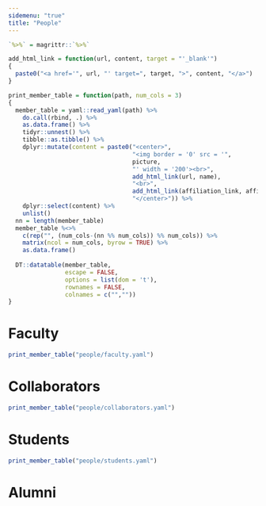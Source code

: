 ```yaml
---
sidemenu: "true"
title: "People"
---
```


```r
`%>%` = magrittr::`%>%`

add_html_link = function(url, content, target = "'_blank'")
{
  paste0("<a href='", url, "' target=", target, ">", content, "</a>")
}

print_member_table = function(path, num_cols = 3)
{
  member_table = yaml::read_yaml(path) %>% 
    do.call(rbind, .) %>% 
    as.data.frame() %>% 
    tidyr::unnest() %>%
    tibble::as.tibble() %>%
    dplyr::mutate(content = paste0("<center>",
                                   "<img border = '0' src = '",
                                   picture,
                                   "' width = '200'><br>",
                                   add_html_link(url, name),
                                   "<br>",
                                   add_html_link(affiliation_link, affiliation),
                                   "</center>")) %>%
    dplyr::select(content) %>%
    unlist()
  nn = length(member_table)
  member_table %<>% 
    c(rep("", (num_cols-(nn %% num_cols)) %% num_cols)) %>%
    matrix(ncol = num_cols, byrow = TRUE) %>%
    as.data.frame()
  
  DT::datatable(member_table,
                escape = FALSE,
                options = list(dom = 't'),
                rownames = FALSE,
                colnames = c("",""))
}
```

# Faculty

```r
print_member_table("people/faculty.yaml")
```

# Collaborators

```r
print_member_table("people/collaborators.yaml")
```

# Students

```r
print_member_table("people/students.yaml")
```

# Alumni

